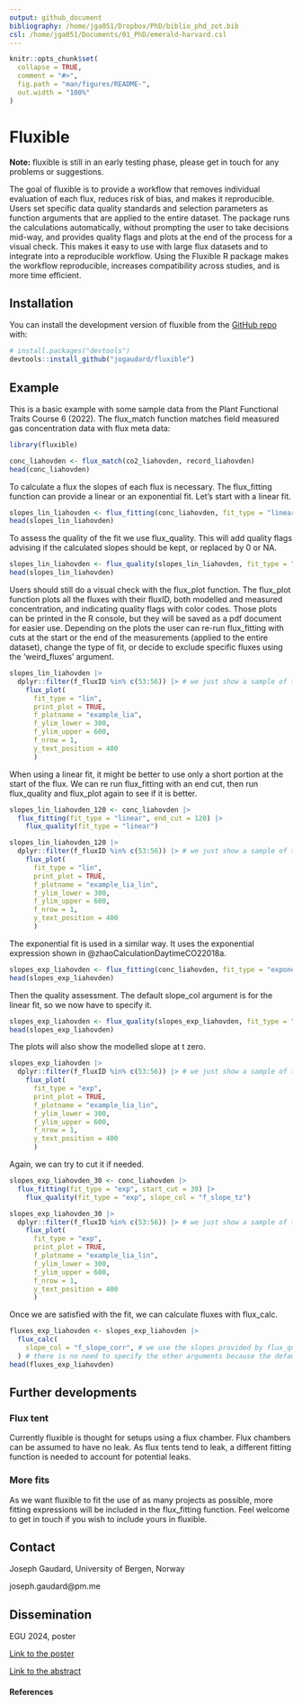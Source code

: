 ```yaml
---
output: github_document
bibliography: /home/jga051/Dropbox/PhD/biblio_phd_zot.bib
csl: /home/jga051/Documents/01_PhD/emerald-harvard.csl
---
```


<!-- README.md is generated from README.Rmd. Please edit that file -->

```r
knitr::opts_chunk$set(
  collapse = TRUE,
  comment = "#>",
  fig.path = "man/figures/README-",
  out.width = "100%"
)
```

# Fluxible

**Note:** fluxible is still in an early testing phase, please get in touch for any problems or suggestions.

<!-- badges: start -->
<!-- badges: end -->

The goal of fluxible is to provide a workflow that removes individual evaluation of each flux, reduces risk of bias, and makes it reproducible.
Users set specific data quality standards and selection parameters as function arguments that are applied to the entire dataset.
The package runs the calculations automatically, without prompting the user to take decisions mid-way, and provides quality flags and plots at the end of the process for a visual check.
This makes it easy to use with large flux datasets and to integrate into a reproducible workflow.
Using the Fluxible R package makes the workflow reproducible, increases compatibility across studies, and is more time efficient.

## Installation

You can install the development version of fluxible from the [GitHub repo](https://github.com/jogaudard/fluxible) with:

``` r
# install.packages("devtools")
devtools::install_github("jogaudard/fluxible")
```

## Example

This is a basic example with some sample data from the Plant Functional Traits Course 6 (2022).
The flux_match function matches field measured gas concentration data with flux meta data:

```r
library(fluxible)

conc_liahovden <- flux_match(co2_liahovden, record_liahovden)
head(conc_liahovden)
```

To calculate a flux the slopes of each flux is necessary.
The flux_fitting function can provide a linear or an exponential fit.
Let's start with a linear fit.

```r
slopes_lin_liahovden <- flux_fitting(conc_liahovden, fit_type = "linear")
head(slopes_lin_liahovden)
```

To assess the quality of the fit we use flux_quality.
This will add quality flags advising if the calculated slopes should be kept, or replaced by 0 or NA.

```r
slopes_lin_liahovden <- flux_quality(slopes_lin_liahovden, fit_type = "lin")
head(slopes_lin_liahovden)
```

Users should still do a visual check with the flux_plot function.
The flux_plot function plots all the fluxes with their fluxID, both modelled and measured concentration, and indicating quality flags with color codes.
Those plots can be printed in the R console, but they will be saved as a pdf document for easier use.
Depending on the plots the user can re-run flux_fitting with cuts at the start or the end of the measurements (applied to the entire dataset), change the type of fit, or decide to exclude specific fluxes using the 'weird_fluxes' argument.

```r
slopes_lin_liahovden |>
  dplyr::filter(f_fluxID %in% c(53:56)) |> # we just show a sample of the plots to avoid slowing down the example
    flux_plot(
      fit_type = "lin",
      print_plot = TRUE,
      f_plotname = "example_lia",
      f_ylim_lower = 300,
      f_ylim_upper = 600,
      f_nrow = 1,
      y_text_position = 400
      )
```

When using a linear fit, it might be better to use only a short portion at the start of the flux.
We can re run flux_fitting with an end cut, then run flux_quality and flux_plot again to see if it is better.

```r
slopes_lin_liahovden_120 <- conc_liahovden |>
  flux_fitting(fit_type = "linear", end_cut = 120) |>
    flux_quality(fit_type = "linear")

slopes_lin_liahovden_120 |>
  dplyr::filter(f_fluxID %in% c(53:56)) |> # we just show a sample of the plots to avoid slowing down the example
    flux_plot(
      fit_type = "lin",
      print_plot = TRUE,
      f_plotname = "example_lia_lin",
      f_ylim_lower = 300,
      f_ylim_upper = 600,
      f_nrow = 1,
      y_text_position = 400
      )
```

The exponential fit is used in a similar way.
It uses the exponential expression shown in @zhaoCalculationDaytimeCO22018a.

```r
slopes_exp_liahovden <- flux_fitting(conc_liahovden, fit_type = "exponential")
head(slopes_exp_liahovden)
```

Then the quality assessment.
The default slope_col argument is for the linear fit, so we now have to specify it.

```r
slopes_exp_liahovden <- flux_quality(slopes_exp_liahovden, fit_type = "expo", slope_col = "f_slope_tz")
head(slopes_exp_liahovden)
```

The plots will also show the modelled slope at t zero.

```r
slopes_exp_liahovden |>
  dplyr::filter(f_fluxID %in% c(53:56)) |> # we just show a sample of the plots to avoid slowing down the example
    flux_plot(
      fit_type = "exp",
      print_plot = TRUE,
      f_plotname = "example_lia_lin",
      f_ylim_lower = 300,
      f_ylim_upper = 600,
      f_nrow = 1,
      y_text_position = 400
      )
```

Again, we can try to cut it if needed.

```r
slopes_exp_liahovden_30 <- conc_liahovden |>
  flux_fitting(fit_type = "exp", start_cut = 30) |>
    flux_quality(fit_type = "exp", slope_col = "f_slope_tz")

slopes_exp_liahovden_30 |>
  dplyr::filter(f_fluxID %in% c(53:56)) |> # we just show a sample of the plots to avoid slowing down the example
    flux_plot(
      fit_type = "exp",
      print_plot = TRUE,
      f_plotname = "example_lia_lin",
      f_ylim_lower = 300,
      f_ylim_upper = 600,
      f_nrow = 1,
      y_text_position = 400
      )
```

Once we are satisfied with the fit, we can calculate fluxes with flux_calc.

```r
fluxes_exp_liahovden <- slopes_exp_liahovden |>
  flux_calc(
    slope_col = "f_slope_corr", # we use the slopes provided by flux_quality
  ) # there is no need to specify the other arguments because the defaults are from our experiment, other users might want to check that
head(fluxes_exp_liahovden)
```

## Further developments

### Flux tent
Currently fluxible is thought for setups using a flux chamber.
Flux chambers can be assumed to have no leak.
As flux tents tend to leak, a different fitting function is needed to account for potential leaks.

### More fits
As we want fluxible to fit the use of as many projects as possible, more fitting expressions will be included in the flux_fitting function.
Feel welcome to get in touch if you wish to include yours in fluxible.

## Contact
Joseph Gaudard, University of Bergen, Norway

joseph.gaudard@pm.me

## Dissemination
EGU 2024, poster

[Link to the poster](https://github.com/jogaudard/fluxible/dissemination/poster_EGU24_jgaudard.pdf)

[Link to the abstract](https://meetingorganizer.copernicus.org/EGU24/EGU24-956.html)

#### References